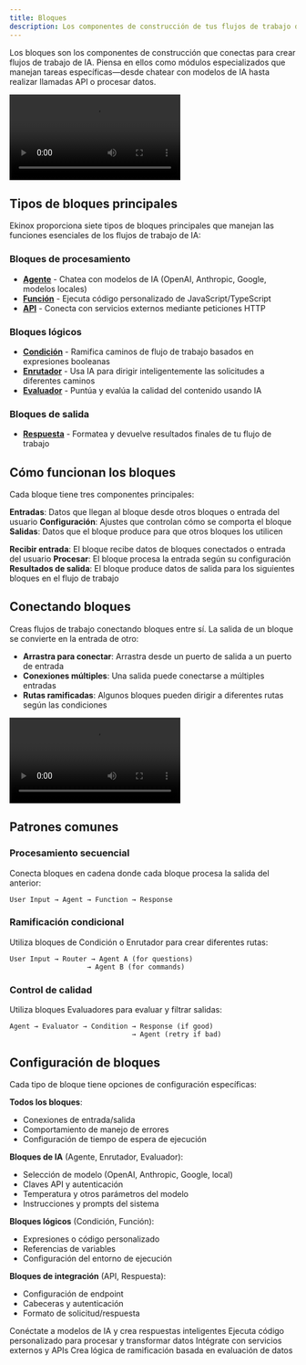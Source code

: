 ```yaml
---
title: Bloques
description: Los componentes de construcción de tus flujos de trabajo de IA
---
```



Los bloques son los componentes de construcción que conectas para crear flujos de trabajo de IA. Piensa en ellos como módulos especializados que manejan tareas específicas—desde chatear con modelos de IA hasta realizar llamadas API o procesar datos.

<div className="w-full max-w-2xl mx-auto overflow-hidden rounded-lg">
  <Video src="connections.mp4" width={700} height={450} />
</div>

## Tipos de bloques principales

Ekinox proporciona siete tipos de bloques principales que manejan las funciones esenciales de los flujos de trabajo de IA:

### Bloques de procesamiento
- **[Agente](/blocks/agent)** - Chatea con modelos de IA (OpenAI, Anthropic, Google, modelos locales)
- **[Función](/blocks/function)** - Ejecuta código personalizado de JavaScript/TypeScript
- **[API](/blocks/api)** - Conecta con servicios externos mediante peticiones HTTP

### Bloques lógicos
- **[Condición](/blocks/condition)** - Ramifica caminos de flujo de trabajo basados en expresiones booleanas
- **[Enrutador](/blocks/router)** - Usa IA para dirigir inteligentemente las solicitudes a diferentes caminos
- **[Evaluador](/blocks/evaluator)** - Puntúa y evalúa la calidad del contenido usando IA

### Bloques de salida
- **[Respuesta](/blocks/response)** - Formatea y devuelve resultados finales de tu flujo de trabajo

## Cómo funcionan los bloques

Cada bloque tiene tres componentes principales:

**Entradas**: Datos que llegan al bloque desde otros bloques o entrada del usuario
**Configuración**: Ajustes que controlan cómo se comporta el bloque
**Salidas**: Datos que el bloque produce para que otros bloques los utilicen

<Steps>
  <Step>
    <strong>Recibir entrada</strong>: El bloque recibe datos de bloques conectados o entrada del usuario
  </Step>
  <Step>
    <strong>Procesar</strong>: El bloque procesa la entrada según su configuración
  </Step>
  <Step>
    <strong>Resultados de salida</strong>: El bloque produce datos de salida para los siguientes bloques en el flujo de trabajo
  </Step>
</Steps>

## Conectando bloques

Creas flujos de trabajo conectando bloques entre sí. La salida de un bloque se convierte en la entrada de otro:

- **Arrastra para conectar**: Arrastra desde un puerto de salida a un puerto de entrada
- **Conexiones múltiples**: Una salida puede conectarse a múltiples entradas
- **Rutas ramificadas**: Algunos bloques pueden dirigir a diferentes rutas según las condiciones

<div className="w-full max-w-2xl mx-auto overflow-hidden rounded-lg">
  <Video src="connections.mp4" width={700} height={450} />
</div>

## Patrones comunes

### Procesamiento secuencial
Conecta bloques en cadena donde cada bloque procesa la salida del anterior:

```
User Input → Agent → Function → Response
```

### Ramificación condicional
Utiliza bloques de Condición o Enrutador para crear diferentes rutas:

```
User Input → Router → Agent A (for questions)
                   → Agent B (for commands)
```

### Control de calidad
Utiliza bloques Evaluadores para evaluar y filtrar salidas:

```
Agent → Evaluator → Condition → Response (if good)
                              → Agent (retry if bad)
```

## Configuración de bloques

Cada tipo de bloque tiene opciones de configuración específicas:

**Todos los bloques**:
- Conexiones de entrada/salida
- Comportamiento de manejo de errores
- Configuración de tiempo de espera de ejecución

**Bloques de IA** (Agente, Enrutador, Evaluador):
- Selección de modelo (OpenAI, Anthropic, Google, local)
- Claves API y autenticación
- Temperatura y otros parámetros del modelo
- Instrucciones y prompts del sistema

**Bloques lógicos** (Condición, Función):
- Expresiones o código personalizado
- Referencias de variables
- Configuración del entorno de ejecución

**Bloques de integración** (API, Respuesta):
- Configuración de endpoint
- Cabeceras y autenticación
- Formato de solicitud/respuesta

<Cards>
  <Card title="Bloque de agente" href="/blocks/agent">
    Conéctate a modelos de IA y crea respuestas inteligentes
  </Card>
  <Card title="Bloque de función" href="/blocks/function">
    Ejecuta código personalizado para procesar y transformar datos
  </Card>
  <Card title="Bloque de API" href="/blocks/api">
    Intégrate con servicios externos y APIs
  </Card>
  <Card title="Bloque de condición" href="/blocks/condition">
    Crea lógica de ramificación basada en evaluación de datos
  </Card>
</Cards>
